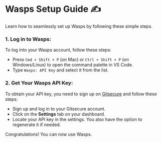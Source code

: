 
# Wasps Setup Guide ✍️

Learn how to seamlessly set up Wasps by following these simple steps.

### 1. Log in to Wasps:

To log into your Wasps account, follow these steps:
- Press `Cmd + Shift + P` (on Mac) or `Ctrl + Shift + P` (on Windows/Linux) to open the command palette in VS Code.
- Type `Wasps: API Key` and select it from the list.

### 2. Get Your Wasps API Key:

To obtain your API key, you need to sign up on [Gitsecure](https://www.gitsecure.dev) and follow these steps:
- Sign up and log in to your Gitsecure account.
- Click on the **Settings** tab on your dashboard.
- Locate your API key in the settings. You also have the option to regenerate it if needed.

<Callout type="success" emoji="👍">
  Congratulations! You can now use Wasps.
</Callout>
